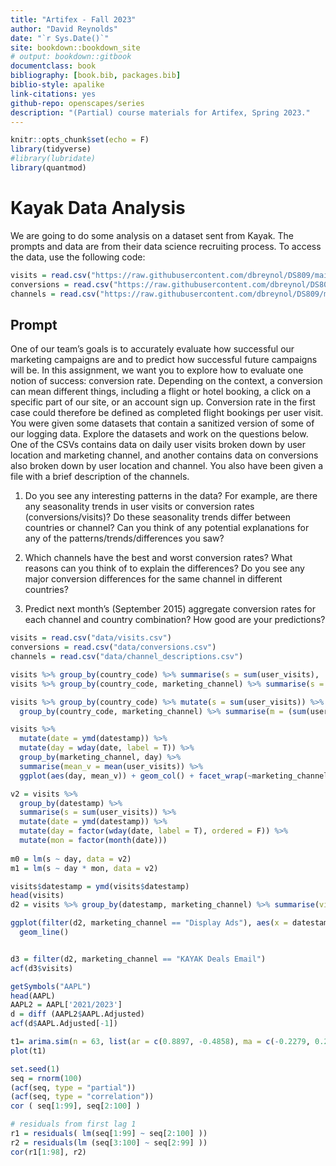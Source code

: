 ```yaml
--- 
title: "Artifex - Fall 2023"
author: "David Reynolds"
date: "`r Sys.Date()`"
site: bookdown::bookdown_site
# output: bookdown::gitbook
documentclass: book
bibliography: [book.bib, packages.bib]
biblio-style: apalike
link-citations: yes
github-repo: openscapes/series
description: "(Partial) course materials for Artifex, Spring 2023."
---
```


```r
knitr::opts_chunk$set(echo = F)
library(tidyverse)
#library(lubridate)
library(quantmod)
```


# Kayak Data Analysis

We are going to do some analysis on a dataset sent from Kayak. The prompts and data are from their data science recruiting process. To access the data, use the following code:

```r
visits = read.csv("https://raw.githubusercontent.com/dbreynol/DS809/main/data/visits.csv")
conversions = read.csv("https://raw.githubusercontent.com/dbreynol/DS809/main/data/conversions.csv")
channels = read.csv("https://raw.githubusercontent.com/dbreynol/DS809/main/data/channel_descriptions.csv")
```

## Prompt 

One of our team's goals is to accurately evaluate how successful our marketing campaigns are and to predict how successful future campaigns will be. In this assignment, we want you to explore how to evaluate one notion of success: conversion rate. Depending on the context, a conversion can mean different things, including a flight or hotel booking, a click on a specific part of our site, or an account sign up. Conversion rate in the first case could therefore be defined as completed flight bookings per user visit.
You were given some datasets that contain a sanitized version of some of our logging data. Explore the datasets and work on the questions below. One of the CSVs contains data on daily user visits broken down by user location and marketing channel, and another contains data on conversions also broken down by user location and channel. You also have been given a file with a brief description of the channels.

1. Do you see any interesting patterns in the data? For example, are there any seasonality trends in user visits or conversion rates (conversions/visits)? Do these seasonality trends differ between countries or channel? Can you think of any potential explanations for any of the patterns/trends/differences you saw?

2. Which channels have the best and worst conversion rates? What reasons can you think of to explain the differences? Do you see any major conversion differences for the same channel in different countries?

3. Predict next month's (September 2015) aggregate conversion rates for each channel and country combination? How good are your predictions?


```r
visits = read.csv("data/visits.csv")
conversions = read.csv("data/conversions.csv")
channels = read.csv("data/channel_descriptions.csv")
```


```r
visits %>% group_by(country_code) %>% summarise(s = sum(user_visits), .groups = 'drop') %>% arrange(desc(s))
visits %>% group_by(country_code, marketing_channel) %>% summarise(s = sum(user_visits), .groups = 'drop') 

visits %>% group_by(country_code) %>% mutate(s = sum(user_visits)) %>% 
  group_by(country_code, marketing_channel) %>% summarise(m = (sum(user_visits) / min(s)) * 100 ) %>% arrange(country_code,desc(m))

visits %>% 
  mutate(date = ymd(datestamp)) %>% 
  mutate(day = wday(date, label = T)) %>% 
  group_by(marketing_channel, day) %>% 
  summarise(mean_v = mean(user_visits)) %>% 
  ggplot(aes(day, mean_v)) + geom_col() + facet_wrap(~marketing_channel)

```


```r
v2 = visits %>% 
  group_by(datestamp) %>% 
  summarise(s = sum(user_visits)) %>% 
  mutate(date = ymd(datestamp)) %>%
  mutate(day = factor(wday(date, label = T), ordered = F)) %>% 
  mutate(mon = factor(month(date)))
                                                
m0 = lm(s ~ day, data = v2)
m1 = lm(s ~ day * mon, data = v2)

visits$datestamp = ymd(visits$datestamp)
head(visits)
d2 = visits %>% group_by(datestamp, marketing_channel) %>% summarise(visits = sum(user_visits))

ggplot(filter(d2, marketing_channel == "Display Ads"), aes(x = datestamp, y = visits, color = marketing_channel)) + 
  geom_line()


d3 = filter(d2, marketing_channel == "KAYAK Deals Email")
acf(d3$visits)

getSymbols("AAPL")
head(AAPL)
AAPL2 = AAPL['2021/2023']
d = diff (AAPL2$AAPL.Adjusted) 
acf(d$AAPL.Adjusted[-1])
```


```r

t1= arima.sim(n = 63, list(ar = c(0.8897, -0.4858), ma = c(-0.2279, 0.2488)),sd = sqrt(0.1796))
plot(t1)

set.seed(1)
seq = rnorm(100)
(acf(seq, type = "partial"))
(acf(seq, type = "correlation"))
cor ( seq[1:99], seq[2:100] )

# residuals from first lag 1
r1 = residuals( lm(seq[1:99] ~ seq[2:100] ))
r2 = residuals(lm (seq[3:100] ~ seq[2:99] ))
cor(r1[1:98], r2)
```




